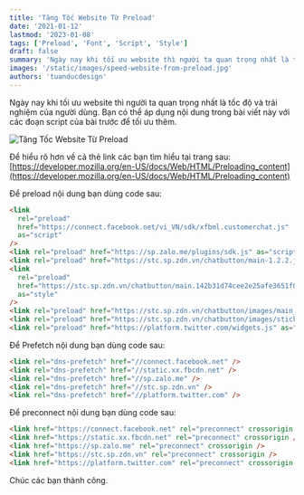 ```yaml
---
title: 'Tăng Tốc Website Từ Preload'
date: '2021-01-12'
lastmod: '2023-01-08'
tags: ['Preload', 'Font', 'Script', 'Style']
draft: false
summary: 'Ngày nay khi tối ưu website thì người ta quan trọng nhất là tốc độ và trải nghiệm của người dùng.'
images: '/static/images/speed-website-from-preload.jpg'
authors: 'tuanducdesign'
---
```


Ngày nay khi tối ưu website thì người ta quan trọng nhất là tốc độ và trải nghiệm của người dùng. Bạn có thể áp dụng nội dung trong bài viết này với các đoạn script của bài trước để tối ưu thêm.

![Tăng Tốc Website Từ Preload](/static/images/speed-website-from-preload.jpg)

Để hiểu rõ hơn về cả thẻ link các bạn tìm hiểu tại trang sau: [https://developer.mozilla.org/en-US/docs/Web/HTML/Preloading_content](https://developer.mozilla.org/en-US/docs/Web/HTML/Preloading_content)

Để preload nội dung bạn dùng code sau:

```html
<link
  rel="preload"
  href="https://connect.facebook.net/vi_VN/sdk/xfbml.customerchat.js"
  as="script"
/>
<link rel="preload" href="https://sp.zalo.me/plugins/sdk.js" as="script" />
<link rel="preload" href="https://stc.sp.zdn.vn/chatbutton/main-1.2.2.js" as="script" />
<link
  rel="preload"
  href="https://stc.sp.zdn.vn/chatbutton/main.142b31d74cee2e25afe3651f0591f9f4.css"
  as="style"
/>
<link rel="preload" href="https://stc.sp.zdn.vn/chatbutton/images/main_sprites.png" as="image" />
<link rel="preload" href="https://stc.sp.zdn.vn/chatbutton/images/stick_zalo.png" as="image" />
<link rel="preload" href="https://platform.twitter.com/widgets.js" as="script" />
```

Để Prefetch nội dung bạn dùng code sau:

```html
<link rel="dns-prefetch" href="//connect.facebook.net" />
<link rel="dns-prefetch" href="//static.xx.fbcdn.net" />
<link rel="dns-prefetch" href="//sp.zalo.me" />
<link rel="dns-prefetch" href="//stc.sp.zdn.vn" />
<link rel="dns-prefetch" href="//platform.twitter.com" />
```

Để preconnect nội dung bạn dùng code sau:

```html
<link href="https://connect.facebook.net" rel="preconnect" crossorigin />
<link href="https://static.xx.fbcdn.net" rel="preconnect" crossorigin />
<link href="https://sp.zalo.me" rel="preconnect" crossorigin />
<link href="https://stc.sp.zdn.vn" rel="preconnect" crossorigin />
<link href="https://platform.twitter.com" rel="preconnect" crossorigin />
```

Chúc các bạn thành công.
